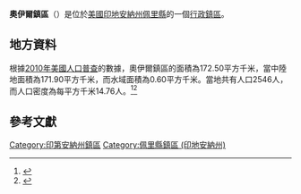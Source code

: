 {{noteTA
|G1=USState
|G2=地名
|G3=Unit
}}
{{Infobox settlement
|official_name            = 奧伊爾鎮區
|native_name = Oil Township
|settlement_type          = [[行政鎮區|行政鎮區]]
|image_skyline            = 
|imagesize                = 
|image_map                = Map highlighting Oil Township, Perry County, Indiana.svg
|mapsize                  = 250px
|pushpin_map  =USA Indiana
|pushpin_label = 奧伊爾鎮區
|pushpin_label_position   = top
|pushpin_map_caption      = 奧伊爾鎮區在印地安納州的位置
|subdivision_type         = [[世界政區索引|國家]]
|subdivision_type1        = [[美国州份|州份]]
|subdivision_type2        = [[印地安納州行政区划|縣]]
|subdivision_name         = [[美国|美国]]
|subdivision_name1        = [[印地安納州|印地安納州]]
|subdivision_name2        = [[佩里縣_(印地安納州)|佩里縣]]
|elevation_ft             = 528
|elevation_m              = 161
|timezone                 = [[北美东部時區|北美东部時區]]
|area_total_km2           = 172.50
|area_land_km2            = 171.90
|area_water_km2           = 0.60
|area_total_sq_mi         = 
|area_land_sq_mi          = 
|area_water_sq_mi         = 
|population_as_of         = [[2010年美國人口普查|2010]]
|population_footnotes     = 
|population_total         = 2546
|population_density_km2   = auto
|population_density_sq_mi = auto
|utc_offset               = -5
|coordinates              = {{coord|38|10|47|N|86|33|49|W|type:city_region:US-AL_source:GNS-enwiki|display=inline,title}}
| coor_pinpoint           = 
| coordinates_footnotes   = 
|timezone_DST             = EDT
|utc_offset_DST           = -4
|postal_code_type         = [[美國郵區編號|郵區編號]]
|postal_code              = 47118, 47137, 47514, 47515, 47520, 47551, 47576, 47586
|area_code                = {{link-en|电话区号812|Area code 812|812}}
|blank_name = [[地名信息系统|GNIS ID]]
|blank_info = 453686
}}
'''奧伊爾鎮區'''（{{lang-en|Oil Township}}）是位於[[美國|美國]][[印地安納州|印地安納州]][[佩里縣_(印地安納州)|佩里縣]]的一個[[行政鎮區|行政鎮區]]。

== 地方資料 ==
根據[[2010年美國人口普查|2010年美國人口普查]]的數據，奧伊爾鎮區的面積為172.50平方千米，當中陸地面積為171.90平方千米，而水域面積為0.60平方千米。當地共有人口2546人，而人口密度為每平方千米14.76人。<ref name="GR8">{{cite web|url=http://factfinder2.census.gov|publisher=[[美国人口调查局|美国人口调查局]]|accessdate=2011-05-14|title=American FactFinder|archive-date=2013-09-11|archive-url=https://web.archive.org/web/20130911234518/http://factfinder2.census.gov/|dead-url=no}}</ref><ref>{{cite web|url=https://www.citypopulation.de/en/usa/indiana/admin/|title=USA: Indiana (Counties and Townships) - City Population|access-date=2020-08-13|archive-date=2020-04-22|archive-url=https://web.archive.org/web/20200422090607/https://www.citypopulation.de/en/usa/indiana/admin/|dead-url=no}}</ref>

== 參考文獻 ==
{{reflist}}

{{佩里縣 (印地安納州)}}

{{DEFAULTSORT:Oil Township}}
[[Category:印第安納州鎮區|Category:印第安納州鎮區]]
[[Category:佩里縣鎮區_(印地安納州)|Category:佩里縣鎮區 (印地安納州)]]

{{Indiana-geo-stub}}